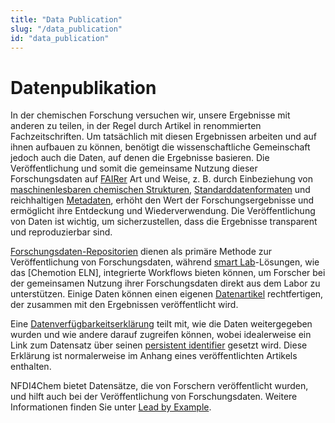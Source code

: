 ```yaml
---
title: "Data Publication"
slug: "/data_publication"
id: "data_publication"
---
```


# Datenpublikation

<!-- image ideas?-->

In der chemischen Forschung versuchen wir, unsere Ergebnisse mit anderen zu teilen, in der Regel durch Artikel in renommierten Fachzeitschriften. Um tatsächlich mit diesen Ergebnissen arbeiten und auf ihnen aufbauen zu können, benötigt die wissenschaftliche Gemeinschaft jedoch auch die Daten, auf denen die Ergebnisse basieren. Die Veröffentlichung und somit die gemeinsame Nutzung dieser Forschungsdaten auf [FAIRer](/docs/fair) Art und Weise, z. B. durch Einbeziehung von [maschinenlesbaren chemischen Strukturen](/docs/machine-readable_chemical_structures), [Standarddatenformaten](/docs/format_standards) und reichhaltigen [Metadaten](/docs/metadata), erhöht den Wert der Forschungsergebnisse und ermöglicht ihre Entdeckung und Wiederverwendung. Die Veröffentlichung von Daten ist wichtig, um sicherzustellen, dass die Ergebnisse transparent und reproduzierbar sind.

[Forschungsdaten-Repositorien](/docs/repositories) dienen als primäre Methode zur Veröffentlichung von Forschungsdaten, während [smart Lab](/docs/smartlab)-Lösungen, wie das [Chemotion ELN], integrierte Workflows bieten können, um Forscher bei der gemeinsamen Nutzung ihrer Forschungsdaten direkt aus dem Labor zu unterstützen. <!-- oder: direkt aus dem ELN? --> Einige Daten können einen eigenen [Datenartikel](/docs/data_articles) rechtfertigen, der zusammen mit den Ergebnissen veröffentlicht wird. 

Eine [Datenverfügbarkeitserklärung](/docs/data_availability_statement) teilt mit, wie die Daten weitergegeben wurden und wie andere darauf zugreifen können, wobei idealerweise ein Link zum Datensatz über seinen [persistent identifier](/docs/identifiers) gesetzt wird. <!-- Lassen Sie das Wort "idealerweise" weg?--> Diese Erklärung ist normalerweise im Anhang eines veröffentlichten Artikels enthalten. <!-- mehr Informationen über die Verknüpfung von Datensätzen mit veröffentlichten Artikeln einfügen - wir haben Best-Practice-Beispiele (De Gruyter Pilot)-->

NFDI4Chem bietet Datensätze, die von Forschern veröffentlicht wurden, und hilft auch bei der Veröffentlichung von Forschungsdaten. Weitere Informationen finden Sie unter [Lead by Example](/docs/lbe-intro).

